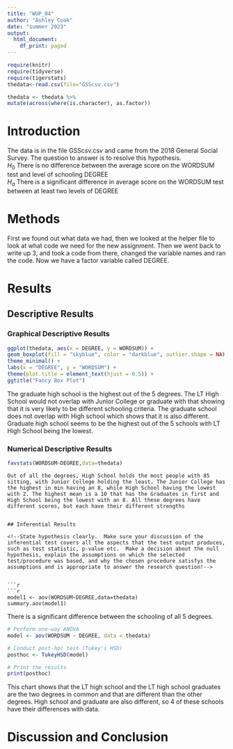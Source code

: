 ```yaml
---
title: "WUP_04"
author: "Ashley Cook"
date: "summer 2023"
output:
  html_document:
    df_print: paged
---
```


```r
require(knitr)
require(tidyverse)
require(tigerstats)
thedata<-read.csv(file="GSScsv.csv")
```

```r
thedata <- thedata %>%
mutate(across(where(is.character), as.factor))
```

# Introduction

<!--In this section you explain what you are trying to show.  Where did the data come from?  What is the research or other question you are trying to answer?!-->

The data is in the file GSScsv.csv and came from the 2018 General Social Survey.  The question to answer is to resolve this hypothesis.  
$H_0$ There is no difference between the average score on the WORDSUM test and level of schooling DEGREE  
$H_a$ There is a significant difference in average score on the WORDSUM test between at least two levels of DEGREE  

# Methods

<!--Mention that you intend to use chatGPT to the greatest extent possible. Give credit to chatGPT when you use it to create code in your report. Decide on your methods:  use "variable analysis" or other appropriate descriptors.  Make sure to choose at least one graphical method and at least one numerical method.!-->

First we found out what data we had, then we looked at the helper file to look at what code we need for the new assignment. Then we went back to write up 3, and took a code from there, changed the variable names and ran the code. Now we have a factor variable called DEGREE. 

# Results

<!--Divide this section into two sub-sections:  One for your descriptive  results and one for your inferential results.!-->

## Descriptive Results

### Graphical Descriptive Results

<!--Graphical results here.  Make sure to show your code.  Provide appropriate labels for axes, giving units if possible, and provide a good title for the graph, too.  Use the graphical results to describe the patterns if any that exist in the data as focused toward the research question!-->

```r
ggplot(thedata, aes(x = DEGREE, y = WORDSUM)) +
geom_boxplot(fill = "skyblue", color = "darkblue", outlier.shape = NA) +
theme_minimal() +
labs(x = "DEGREE", y = "WORDSUM") +
theme(plot.title = element_text(hjust = 0.5)) +
ggtitle("Fancy Box Plot")
```
  
The graduate high school is the highest out of the 5 degrees. The LT High School would not overlap with Junior College or graduate with that showing that it is very likely to be different schooling criteria. The graduate school does not overlap with High school which shows that it is also different. Graduate high school seems to be the highest out of the 5 schools with LT High School being the lowest.
  

### Numerical Descriptive Results

<!--Numerical results go here. Use the numerical results to describe the patterns if any that exist in the data as focused toward the research question!-->

```r
favstats(WORDSUM~DEGREE,data=thedata)
```
```
Out of all the degrees, High School holds the most people with 85 sitting, with Junior College holding the least. The Junior College has the highest in min having an 8, while High School having the lowest with 2. The highest mean is a 10 that has the Graduates in first and High School being the lowest with an 8. All these degrees have different scores, but each have their different strengths


## Inferential Results

<!--State hypothesis clearly.  Make sure your discussion of the inferential test covers all the aspects that the test output produces, such as test statistic, p-value etc.  Make a decision about the null hypothesis, explain the assumptions on which the selected test/procedure was based, and why the chosen procedure satisfys the assumptions and is appropriate to answer the research question!-->


```r
```r
model1 <- aov(WORDSUM~DEGREE,data=thedata)
summary.aov(model1)
```

  
There is a significant difference between the schooling of all 5 degrees.

  
```r
# Perform one-way ANOVA
model <- aov(WORDSUM ~ DEGREE, data = thedata)

# Conduct post-hoc test (Tukey's HSD)
posthoc <- TukeyHSD(model)

# Print the results
print(posthoc)
```
  
This chart shows that the LT high school and the LT high school graduates are the two degrees in common and that are different than the other degrees. High school and graduate are also different, so 4 of these schools have their differences with data. 


# Discussion and Conclusion

<!--Discussion and conclusion here.  If you found a relationship be sure to consider whether the relationship occurs because one of the variavbles causes the other, or whether they perhasps are related for some other reason.  Watch the chapter 6 videos from the GeorgeTown videos collection.!-->
